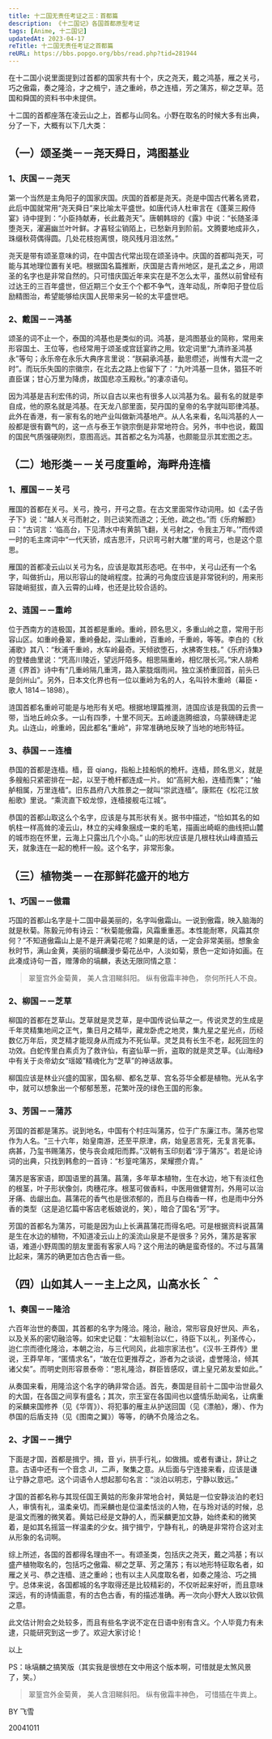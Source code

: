 ```yaml
---
title: 十二国无责任考证之三：首都篇
description: 《十二国记》各国首都原型考证
tags: [Anime, 十二国记]
updatedAt: 2023-04-17
reTitle: 十二国无责任考证之首都篇
reURL: https://bbs.popgo.org/bbs/read.php?tid=281944
---
```


在十二国小说里面提到过首都的国家共有十个，庆之尧天，戴之鸿基，雁之关弓，巧之傲霜，奏之隆洽，才之楫宁，涟之重岭，恭之连樯，芳之蒲苏，柳之芝草。范国和舜国的资料书中未提供。

十二国的首都座落在凌云山之上，首都与山同名。小野在取名的时候大多有出典，分了一下，大概有以下几大类：

## （一）颂圣类－－尧天舜日，鸿图基业

### 1、庆国－－尧天

第一个当然是主角阳子的国家庆国。庆国的首都是尧天。尧是中国古代著名贤君，此后中国就常用“尧天舜日”来比喻太平盛世。如唐代诗人杜审言在《蓬莱三殿侍宴》诗中提到：“小臣持献寿，长此戴尧天”。唐朝韩琮的《露》中说：“长随圣泽堕尧天，濯遍幽兰叶叶鲜。才喜轻尘销陌上，已愁新月到阶前。文腾要地成非久，珠缀秋荷偶得圆。几处花枝抱离恨，晓风残月泪泫然。”

尧天是带有颂圣意味的词，在中国古代常出现在颂圣诗中。庆国的首都叫尧天，可能与其地理位置有关吧。根据国名篇推断，庆国是古青州地区，是孔孟之乡，用颂圣的名字也是非常自然的。只可惜庆国近年来实在是不怎么太平，虽然以前曾经有过达王的三百年盛世，但近期三个女王个个都不争气，连年动乱，所幸阳子登位后励精图治，希望能够给庆国人民带来另一轮的太平盛世吧。

### 2、戴国－－鸿基

颂圣的词不止一个，泰国的鸿基也是类似的词。鸿基，是鸿图基业的简称，常用来形容国土、王位等，也经常用于颂圣或宫廷宴祚之用。钦定词里“九清祚圣鸿基永”等句；永乐帝在永乐大典序言里说：“朕嗣承鸿基，勔思缵述，尚惟有大混一之时”。而玩乐失国的宗徽宗，在北去之路上也留下了：“九叶鸿基一旦休，猖狂不听直臣谋；甘心万里为降虏，故国悲凉玉殿秋。”的凄凉语句。

因为鸿基是吉利宏伟的词，所以自古以来也有很多人以鸿基为名。最有名的就是李自成，他的原名就是鸿基。在天龙八部里面，契丹国的皇帝的名字就叫耶律鸿基。此外在香港，有一家有名的地产业叫做新鸿基地产。从人名来看，名叫鸿基的人一般都是很有霸气的，这一点与泰王乍骁宗倒是非常地符合。另外，书中也说，戴国的国民气质强硬刚烈，意图高远。其首都之名为鸿基，也颇能显示其宏图之志。

## （二）地形类－－关弓度重岭，海畔舟连樯

### 1、雁国－－关弓

雁国的首都在关弓。关弓，挽弓，开弓之意。在古文里面常作动词用。如《孟子告子下》说：“越人关弓而射之，则己谈笑而道之；无他，疏之也。”而《乐府解题》曰：“古词言：‘临高台，下见清水中有黄鹄飞翻，关弓射之，令我主万年。’”而传颂一时的毛主席词中“一代天骄，成吉思汗，只识弯弓射大雕”里的弯弓，也是这个意思。

雁国的首都凌云山以关弓为名，应该是取其形态吧。在书中，关弓山还有一个名字，叫做折山，用以形容山的陡峭程度。拉满的弓角度应该是非常锐利的，用来形容陡峭挺拔，直入云霄的山峰，也还是比较合适的。

### 2、涟国－－重岭

位于西南方的涟极国，其首都是重岭。重岭，顾名思义，多重山岭之意，常用于形容山区。如重岭叠翠，重岭叠起，深山重岭，百重岭，千重岭，等等。李白的《秋浦歌》其八：“秋浦千重岭，水车岭最奇。天倾欲堕石，水拂寄生枝。”《乐府诗集》的登楼曲里说：“凭高川陵近，望远阡陌多。相思隔重岭，相忆限长河。”宋人胡希道《界首》诗中有“几重岭隔几重湾，路入蒙胧烟雨间。独立溪桥重回首，前头已是剑州山”。另外，日本文化界也有一位以重岭为名的人，名叫铃木重岭（幕臣・歌人 1814－1898）。

涟国首都名重岭可能是与地形有关吧。根据地理篇推测，涟国应该是我国的云贵一带，当地丘岭众多。一山有四季，十里不同天。五岭逶迤腾细浪，乌蒙磅礴走泥丸。山连山，岭重岭，因此都名“重岭”，非常准确地反映了当地的地形特征。

### 3、恭国－－连樯

恭国的首都是连樯。樯，音 qiang，指船上挂船帆的桅杆。连樯，顾名思义，就是多艘船只紧密排在一起，以至于桅杆都连成一片。
如“高舸大船，连樯而集”；“舳舻相属，万里连樯”。旧东昌府八大胜景之一就叫“崇武连樯”。康熙在《松花江放船歌》里说。“乘流直下蛟龙惊，连樯接舰屯江城”。

恭国的首都山取这么个名字，应该是与其形状有关。据书中描述，“恰如其名的如帆柱一样高耸的凌云山，林立的尖峰象捆成一束的毛笔，描画出崎岖的曲线把山麓的城市抱在怀里，云海上只露出几个小岛。”
山的形状应该是几根柱状山峰直插云天，就象连在一起的桅杆一般。这个名字，非常形象。

## （三）植物类－－在那鲜花盛开的地方

### 1、巧国－－傲霜

巧国的首都山名字是十二国中最美丽的，名字叫傲霜山。一说到傲霜，映入脑海的就是秋菊。陈毅元帅有诗云：“秋菊能傲霜，风霜重重恶。本性能耐寒，风霜其奈何？”不知道傲霜山上是不是开满菊花呢？如果是的话，一定会非常美丽。想象金秋时节，满山金黄，美丽的塙麟漫步菊花丛中，人淡如菊，景色一定如诗如画。在此凑成诗句一首，赠薄命的塙麟，表达无限同情之意：

> 翠篁宫外金菊黄，
> 美人含泪睇斜阳。
> 纵有傲霜丰神色，
> 奈何所托人不良。

### 2、柳国－－芝草

柳国的首都在芝草山。芝草就是灵芝草，是中国传说仙草之一。传说灵芝的生成是千年灵精集地间之正气，集日月之精华，藏龙卧虎之地灵，集九星之星光点，历经数亿万年后，灵芝精才能现身从而成为不死仙草。灵芝具有长生不老，起死回生的功效。白蛇传里白素贞为了救许仙，有盗仙草一折，盗取的就是灵芝草。《山海经》中有关于炎帝幼女“瑶姬”精魂化为“芝草”的神话故事。

柳国应该是林业兴盛的国家，国名柳、都名芝草、宫名芬华全都是植物。光从名字中，就可以想象出一个郁郁葱葱，花繁叶茂的绿色王国的形象。

### 3、芳国－－蒲苏

芳国的首都是蒲苏。说到地名，中国有个村庄叫蒲苏，位于广东廉江市。蒲苏也常作为人名。“三十六年，始皇南游，还至平原津，病，始皇恶言死，无复言死事。病甚，乃玺书赐蒲苏，使与丧会咸阳而葬。”汉朝有玉印刻着“淳于蒲苏”。若是论诗词的出典，只找到韩愈的一首诗：“杉篁咤蒲苏，杲耀攒介胄。”

蒲苏是客家语，即国语里的菖蒲。菖蒲，多年草本植物，生在水边，地下有淡红色的根茎，叶子形状像剑，肉穗花序。根茎可做香料，中医用做健胃剂，外用可以治牙痛、齿龈出血。菖蒲花的香气也是很浓郁的，而且与白梅香一样，也是雨中分外香的类型（这是追忆篇中客店老板娘说的，笑），暗合了国名“芳”字。

芳国的首都名为蒲苏，可能是因为山上长满菖蒲花而得名吧。可是根据资料说菖蒲是生在水边的植物，不知道凌云山上的溪流山泉是不是很多？另外，蒲苏是客家语，难道小野周围的朋友里面有客家人吗？这个用法的确是蛮奇怪的。不过与菖蒲比起来，蒲苏的确更加古色古香一些。

## （四）山如其人－－主上之风，山高水长＾＾

### 1、奏国－－隆洽

六百年治世的奏国，其首都的名字为隆洽。隆洽，融洽，常形容良好世风、声名，以及关系的密切融洽等。如宋史记载：“太祖制治以仁，待臣下以礼，列圣传心，迨仁宗而德化隆洽，本朝之治，与三代同风，此祖宗家法也”。《汉书·王莽传》里说，王莽早年，“匿情求名”，“故在位更推荐之，游者为之谈说，虚誉隆洽，倾其诸父矣”。而明史则形容景泰帝：“恩礼隆洽，群臣皆感叹，谓上皇兄弟友爱如此。”

从奏国来看，用隆洽这个名字的确非常合适。首先，奏国是目前十二国中治世最久的大国，在各国之间享有盛名；其次，宗王室在各国间也以盛情乐助闻名，让病重的采麟来国修养（见《华胥》）、将犯事的雁主从护送回国（见《漂舶》，爆）、作为恭国的后盾支持（见《图南之翼》）等等，的确不负隆洽之名。

### 2、才国－－揖宁

下面是才国，首都是揖宁。揖，音 yi，拱手行礼，如做揖。或者有谦让，辞让之意。古语中还有一个音念 JI，二声，聚集之意。从后面与宁连接来看，应该是谦让宁静之意吧。这个词语令人想起那句名言：“淡泊以明志，宁静以致远。”

才国的首都名称与其现任国王黄姑的形象非常地合衬，黄姑是一位安静淡泊的老妇人，审慎有礼，温柔亲切。而采麟也是位温柔恬淡的人物，在与玲对话的时候，总是温文而雅的微笑着。黄姑已经是文静的人，而采麟更加文静，始终柔和的微笑着，是如其名摇篮一样温柔的少女。揖宁揖宁，宁静有礼，的确是非常符合这对主从形象的名词啊。

综上所述，各国的首都得名理由不一。有颂圣类，包括庆之尧天，戴之鸿基；有以盛产植物取名的，包括巧之傲霜、柳之芝草、芳之蒲苏；有以地形特征取名者，如雁之关弓、恭之连樯、涟之重岭；也有以主人风度取名者，如奏之隆洽、巧之揖宁。总体来说，各国都城的名字取得还是比较精彩的，不仅听起来好听，而且意味深远，有的诗情画意，有的古色古香，有的描述准确。再一次向小野大人致以钦佩之意。

此文估计附会之处较多，而且有些名字说不定在日语中别有含义。个人毕竟力有未逮，只能研究到这一步了。欢迎大家讨论！

以上

PS：咏塙麟之搞笑版（其实我是很想在文中用这个版本啊，可惜就是太煞风景了，笑。）

> 翠篁宫外金菊黄，
> 美人含泪睇斜阳。
> 纵有傲霜丰神色，
> 可惜插在牛粪上。

BY 飞雪

20041011
